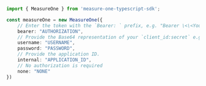 ```typescript index.ts
import { MeasureOne } from 'measure-one-typescript-sdk';

const measureOne = new MeasureOne({
    // Enter the token with the `Bearer: ` prefix, e.g. "Bearer \<\<Your API KEY\>\>".
    bearer: "AUTHORIZATION",
    // Provide the Base64 representation of your `client_id:secret` e.g. "Basic \<\<BASE64\>\>".
    username: "USERNAME",
    password: "PASSWORD",
    // Provide the application ID.
    internal: "APPLICATION_ID",
    // No authorization is required
    none: "NONE"
})
```